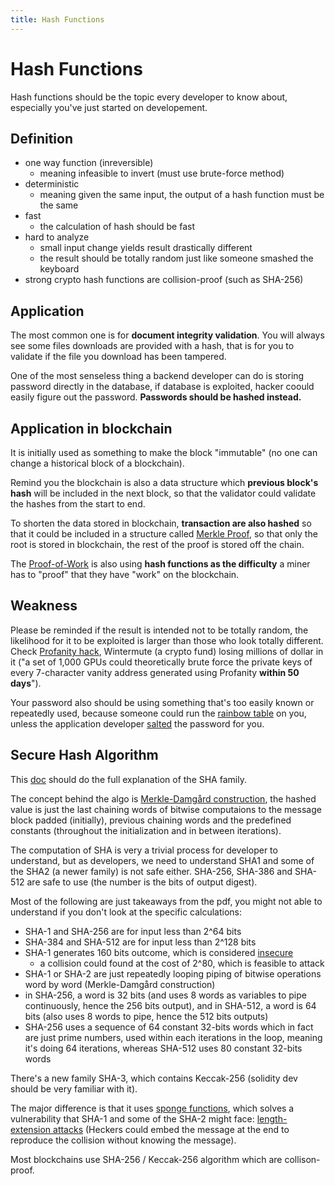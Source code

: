 ```yaml
---
title: Hash Functions
---
```


# Hash Functions

Hash functions should be the topic every developer to know about, especially
you've just started on developement.

## Definition

- one way function (inreversible)
  - meaning infeasible to invert (must use brute-force method)
- deterministic
  - meaning given the same input, the output of a hash function must be the same
- fast
  - the calculation of hash should be fast
- hard to analyze
  - small input change yields result drastically different
  - the result should be totally random just like someone smashed the keyboard
- strong crypto hash functions are collision-proof (such as SHA-256)

## Application

The most common one is for **document integrity validation**. You will always
see some files downloads are provided with a hash, that is for you to validate
if the file you download has been tampered.

One of the most senseless thing a backend developer can do is storing password
directly in the database, if database is exploited, hacker coould easily figure
out the password. **Passwords should be hashed instead.**

## Application in blockchain

It is initially used as something to make the block "immutable" (no one can
change a historical block of a blockchain).

Remind you the blockchain is also a data structure which **previous block's
hash** will be included in the next block, so that the validator could validate
the hashes from the start to end.

To shorten the data stored in blockchain, **transaction are also hashed** so
that it could be included in a structure called
[Merkle Proof](https://ethereum.org/en/developers/tutorials/merkle-proofs-for-offline-data-integrity/),
so that only the root is stored in blockchain, the rest of the proof is stored
off the chain.

The
[Proof-of-Work](https://ethereum.org/en/developers/docs/consensus-mechanisms/pow/)
is also using **hash functions as the difficulty** a miner has to "proof" that
they have "work" on the blockchain.

## Weakness

Please be reminded if the result is intended not to be totally random, the
likelihood for it to be exploited is larger than those who look totally
different. Check
[Profanity hack](https://halborn.com/explained-the-profanity-address-generator-hack-september-2022/),
Wintermute (a crypto fund) losing millions of dollar in it ("a set of 1,000 GPUs
could theoretically brute force the private keys of every 7-character vanity
address generated using Profanity **within 50 days**").

Your password also should be using something that's too easily known or
repeatedly used, because someone could run the
[rainbow table](https://www.geeksforgeeks.org/understanding-rainbow-table-attack/)
on you, unless the application developer
[salted](https://auth0.com/blog/adding-salt-to-hashing-a-better-way-to-store-passwords/)
the password for you.

## Secure Hash Algorithm

This
[doc](https://csrc.nist.gov/csrc/media/publications/fips/180/2/archive/2002-08-01/documents/fips180-2.pdf)
should do the full explanation of the SHA family.

The concept behind the algo is
[Merkle-Damgård construction](https://en.wikipedia.org/wiki/Merkle%E2%80%93Damg%C3%A5rd_construction),
the hashed value is just the last chaining words of bitwise computaions to the
message block padded (initially), previous chaining words and the predefined
constants (throughout the initialization and in between iterations).

The computation of SHA is very a trivial process for developer to understand,
but as developers, we need to understand SHA1 and some of the SHA2 (a newer
family) is not safe either. SHA-256, SHA-386 and SHA-512 are safe to use (the
number is the bits of output digest).

Most of the following are just takeaways from the pdf, you might not able to
understand if you don't look at the specific calculations:

- SHA-1 and SHA-256 are for input less than 2^64 bits
- SHA-384 and SHA-512 are for input less than 2^128 bits
- SHA-1 generates 160 bits outcome, which is considered
  [insecure](https://crypto.stackexchange.com/questions/48289/how-secure-is-sha1-what-are-the-chances-of-a-real-exploit)
  - a collision could found at the cost of 2^80, which is feasible to attack
- SHA-1 or SHA-2 are just repeatedly looping piping of bitwise operations word
  by word (Merkle-Damgård construction)
- in SHA-256, a word is 32 bits (and uses 8 words as variables to pipe
  continuously, hence the 256 bits output), and in SHA-512, a word is 64 bits
  (also uses 8 words to pipe, hence the 512 bits outputs)
- SHA-256 uses a sequence of 64 constant 32-bits words which in fact are just
  prime numbers, used within each iterations in the loop, meaning it's doing 64
  iterations, whereas SHA-512 uses 80 constant 32-bits words

There's a new family SHA-3, which contains Keccak-256 (solidity dev should be
very familiar with it).

The major difference is that it uses
[sponge functions](https://keccak.team/sponge_duplex.html), which solves a
vulnerability that SHA-1 and some of the SHA-2 might face:
[length-extension attacks](https://crypto.stackexchange.com/questions/3978/understanding-the-length-extension-attack)
(Heckers could embed the message at the end to reproduce the collision without
knowing the message).

Most blockchains use SHA-256 / Keccak-256 algorithm which are collison-proof.
